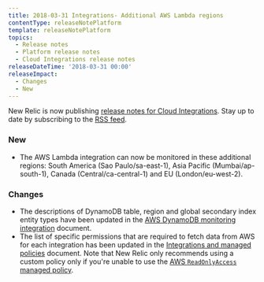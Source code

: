 ```yaml
---
title: 2018-03-31 Integrations- Additional AWS Lambda regions
contentType: releaseNotePlatform
template: releaseNotePlatform
topics:
  - Release notes
  - Platform release notes
  - Cloud Integrations release notes
releaseDateTime: '2018-03-31 00:00'
releaseImpact:
  - Changes
  - New
---
```


<div className="callout-tip">

New Relic is now publishing [release notes for Cloud Integrations](https://docs-dev.newrelic.com/docs/release-notes). Stay up to date by subscribing to the [RSS feed](https://docs.newrelic.com/docs/release-notes/platform-release-notes/cloud-integrations-release-notes/feed).

</div>

### New

*   The AWS Lambda integration can now be monitored in these additional regions: South America (Sao Paulo/sa-east-1), Asia Pacific (Mumbai/ap-south-1), Canada (Central/ca-central-1) and EU (London/eu-west-2).

### Changes

*   The descriptions of DynamoDB table, region and global secondary index entity types have been updated in the [AWS DynamoDB monitoring integration](https://docs.newrelic.com/docs/integrations/amazon-integrations/aws-integrations-list/aws-dynamodb-monitoring-integration) document.
*   The list of specific permissions that are required to fetch data from AWS for each integration has been updated in the [Integrations and managed policies](http://docs.newrelic.com/docs/integrations/amazon-integrations/getting-started/integrations-managed-policies) document. Note that New Relic only recommends using a custom policy only if you're unable to use the [AWS `ReadOnlyAccess` managed policy](http://docs.aws.amazon.com/IAM/latest/UserGuide/access_policies_managed-vs-inline.html#aws-managed-policies).